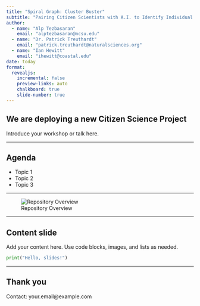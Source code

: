 ```yaml
---
title: "Spiral Graph: Cluster Buster"
subtitle: "Pairing Citizen Scientists with A.I. to Identify Individual Arms in Spiral Galaxies"
author: 
  - name: "Alp Tezbasaran"
    email: "alptezbasaran@ncsu.edu"
  - name: "Dr. Patrick Treuthardt"
    email: "patrick.treuthardt@naturalsciences.org"
  - name: "Ian Hewitt"
    email: "ihewitt@coastal.edu"
date: today
format:
  revealjs:
    incremental: false
    preview-links: auto
    chalkboard: true
    slide-number: true
---
```


## We are deploying a new Citizen Science Project

Introduce your workshop or talk here.

---

## Agenda

- Topic 1
- Topic 2
- Topic 3

---

![Repository Overview](../assets/repo.png)


---

## Content slide

Add your content here. Use code blocks, images, and lists as needed.

```python
print("Hello, slides!")
```

---

## Thank you

Contact: your.email@example.com


